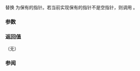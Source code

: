 {{cpp/memory/auto_ptr/title|reset}}
{{cpp/memory/auto_ptr/navbar}}
{{dcl begin}}
{{dcl|deprecated=c++11|removed=c++17|1= 
void reset( T* p = 0 ) throw();
}}
{{dcl end}}

替换 {{c|p}} 为保有的指针。若当前实现保有的指针不是空指针，则调用 {{c|delete get()}}。

===参数===
{{par begin}}
{{par|p|指向待管理对象的指针}}
{{par end}}

===返回值===
（无）

===参阅===
{{dsc begin}}
{{dsc inc|cpp/memory/auto_ptr/dsc release}}
{{dsc end}}

{{langlinks|en|es|ja|ru}}